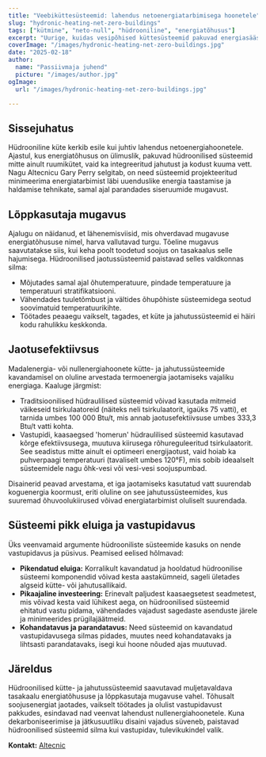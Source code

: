 ```yaml
---
title: "Veebiküttesüsteemid: lahendus netoenergiatarbimisega hoonetele"
slug: "hydronic-heating-net-zero-buildings"
tags: ["kütmine", "neto-null", "hüdrooniline", "energiatõhusus"]
excerpt: "Uurige, kuidas vesipõhised küttesüsteemid pakuvad energiasäästlikke lahendusi nullenergiahoonetele, säilitades samal ajal ülima mugavustaseme."
coverImage: "/images/hydronic-heating-net-zero-buildings.jpg"
date: "2025-02-18"
author:
  name: "Passiivmaja juhend"
  picture: "/images/author.jpg"
ogImage:
  url: "/images/hydronic-heating-net-zero-buildings.jpg"

---
```

## Sissejuhatus

Hüdrooniline küte kerkib esile kui juhtiv lahendus netoenergiahoonetele. Ajastul, kus energiatõhusus on ülimuslik, pakuvad hüdroonilised süsteemid mitte ainult ruumikütet, vaid ka integreeritud jahutust ja kodust kuuma vett. Nagu Altecnicu Gary Perry selgitab, on need süsteemid projekteeritud minimeerima energiatarbimist läbi uuenduslike energia taastamise ja haldamise tehnikate, samal ajal parandades siseruumide mugavust.

## Lõppkasutaja mugavus

Ajalugu on näidanud, et lähenemisviisid, mis ohverdavad mugavuse energiatõhususe nimel, harva vallutavad turgu. Tõeline mugavus saavutatakse siis, kui keha poolt toodetud soojus on tasakaalus selle hajumisega. Hüdroonilised jaotussüsteemid paistavad selles valdkonnas silma:

- Mõjutades samal ajal õhutemperatuure, pindade temperatuure ja temperatuuri stratifikatsiooni.
- Vähendades tuuletõmbust ja vältides õhupõhiste süsteemidega seotud soovimatuid temperatuurikihte.
- Töötades peaaegu vaikselt, tagades, et küte ja jahutussüsteemid ei häiri kodu rahulikku keskkonda.
## Jaotusefektiivsus

Madalenergia- või nullenergiahoonete kütte- ja jahutussüsteemide kavandamisel on oluline arvestada termoenergia jaotamiseks vajaliku energiaga. Kaaluge järgmist:

- Traditsioonilised hüdraulilised süsteemid võivad kasutada mitmeid väikeseid tsirkulaatoreid (näiteks neli tsirkulaatorit, igaüks 75 vatti), et tarnida umbes 100 000 Btu/t, mis annab jaotusefektiivsuse umbes 333,3 Btu/t vatti kohta.
- Vastupidi, kaasaegsed 'homerun' hüdraulilised süsteemid kasutavad kõrge efektiivsusega, muutuva kiirusega rõhureguleeritud tsirkulaatorit. See seadistus mitte ainult ei optimeeri energijaotust, vaid hoiab ka puhverpaagi temperatuuri (tavaliselt umbes 120°F), mis sobib ideaalselt süsteemidele nagu õhk-vesi või vesi-vesi soojuspumbad.

Disainerid peavad arvestama, et iga jaotamiseks kasutatud vatt suurendab koguenergia koormust, eriti oluline on see jahutussüsteemides, kus suuremad õhuvoolukiirused võivad energiatarbimist oluliselt suurendada.
## Süsteemi pikk eluiga ja vastupidavus

Üks veenvamaid argumente hüdrooniliste süsteemide kasuks on nende vastupidavus ja püsivus. Peamised eelised hõlmavad:

- **Pikendatud eluiga:** Korralikult kavandatud ja hooldatud hüdroonilise süsteemi komponendid võivad kesta aastakümneid, sageli ületades algseid kütte- või jahutusallikaid.
- **Pikaajaline investeering:** Erinevalt paljudest kaasaegsetest seadmetest, mis võivad kesta vaid lühikest aega, on hüdroonilised süsteemid ehitatud vastu pidama, vähendades vajadust sagedaste asenduste järele ja minimeerides prügilajäätmeid.
- **Kohandatavus ja parandatavus:** Need süsteemid on kavandatud vastupidavusega silmas pidades, muutes need kohandatavaks ja lihtsasti parandatavaks, isegi kui hoone nõuded ajas muutuvad.

## Järeldus

Hüdroonilised kütte- ja jahutussüsteemid saavutavad muljetavaldava tasakaalu energiatõhususe ja lõppkasutaja mugavuse vahel. Tõhusalt soojusenergiat jaotades, vaikselt töötades ja olulist vastupidavust pakkudes, esindavad nad veenvat lahendust nullenergiahoonetele. Kuna dekarboniseerimise ja jätkusuutliku disaini vajadus süveneb, paistavad hüdroonilised süsteemid silma kui vastupidav, tulevikukindel valik.

**Kontakt:** [Altecnic](https://www.altecnic.co.uk)
